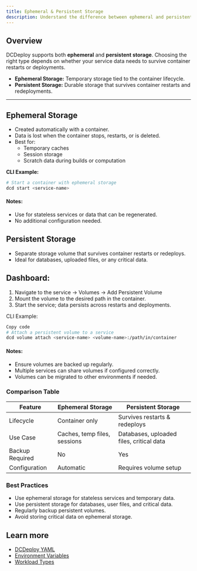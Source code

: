 ```yaml
---
title: Ephemeral & Persistent Storage
description: Understand the difference between ephemeral and persistent storage in DCDeploy and how to use each for your services effectively.
---
```


## Overview

DCDeploy supports both **ephemeral** and **persistent storage**. Choosing the right type depends on whether your service data needs to survive container restarts or deployments.  

- **Ephemeral Storage:** Temporary storage tied to the container lifecycle.  
- **Persistent Storage:** Durable storage that survives container restarts and redeployments.  

---

## Ephemeral Storage

- Created automatically with a container.  
- Data is lost when the container stops, restarts, or is deleted.  
- Best for:  
  - Temporary caches  
  - Session storage  
  - Scratch data during builds or computation  

**CLI Example:**
```bash
# Start a container with ephemeral storage
dcd start <service-name>
```
#### Notes: 
- Use for stateless services or data that can be regenerated.
- No additional configuration needed.

## Persistent Storage
- Separate storage volume that survives container restarts or redeploys.
- Ideal for databases, uploaded files, or any critical data.

## Dashboard:

1. Navigate to the service → Volumes → Add Persistent Volume
2. Mount the volume to the desired path in the container.
3. Start the service; data persists across restarts and deployments.

CLI Example:

```bash
Copy code
# Attach a persistent volume to a service
dcd volume attach <service-name> <volume-name>:/path/in/container
```
#### Notes:
- Ensure volumes are backed up regularly.
- Multiple services can share volumes if configured correctly.
- Volumes can be migrated to other environments if needed.

### Comparison Table
| Feature         | Ephemeral Storage            | Persistent Storage                       |
| --------------- | ---------------------------- | ---------------------------------------- |
| Lifecycle       | Container only               | Survives restarts & redeploys            |
| Use Case        | Caches, temp files, sessions | Databases, uploaded files, critical data |
| Backup Required | No                           | Yes                                      |
| Configuration   | Automatic                    | Requires volume setup                    |


### Best Practices
- Use ephemeral storage for stateless services and temporary data.
- Use persistent storage for databases, user files, and critical data.
- Regularly backup persistent volumes.
- Avoid storing critical data on ephemeral storage.

## Learn more
- [DCDeploy YAML](./DCDeploy-yml)  
- [Environment Variables](./environment-variables)  
- [Workload Types](./workload-types) 